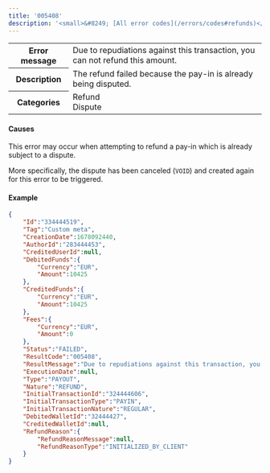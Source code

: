 ---
title: '005408'  
description: '<small>&#8249; [All error codes](/errors/codes#refunds)</small>'
---
  
<table>
    <tbody>
        <tr>
            <th class="header"><strong>Error message</strong></th>
            <td class="table-content">Due to repudiations against this transaction, you can not refund this amount.</td>
        </tr>
        <tr>
            <th class="header"><strong>Description</strong></th>
            <td class="table-content">The refund failed because the pay-in is already being disputed.</td>
        </tr>
        <tr>
            <th class="header"><strong>Categories</strong></th>
            <td class="table-content">  
<div class="label">Refund</div>  
<div class="label">Dispute</div>
</td>
        </tr>
    </tbody>
</table>  

#### Causes  

This error may occur when attempting to refund a pay-in which is already subject to a dispute.  

More specifically, the dispute has been canceled (`VOID`) and created again for this error to be triggered.  

#### Example  
```json API Response
{
    "Id":"334444519",
    "Tag":"Custom meta",
    "CreationDate":1678092440,
    "AuthorId":"283444453",
    "CreditedUserId":null,
    "DebitedFunds":{
        "Currency":"EUR",
        "Amount":10425
    },
    "CreditedFunds":{
        "Currency":"EUR",
        "Amount":10425
    },
    "Fees":{
        "Currency":"EUR",
        "Amount":0
    },
    "Status":"FAILED",
    "ResultCode":"005408",
    "ResultMessage":"Due to repudiations against this transaction, you can not refund this amount.",
    "ExecutionDate":null,
    "Type":"PAYOUT",
    "Nature":"REFUND",
    "InitialTransactionId":"324444606",
    "InitialTransactionType":"PAYIN",
    "InitialTransactionNature":"REGULAR",
    "DebitedWalletId":"32444427",
    "CreditedWalletId":null,
    "RefundReason":{
        "RefundReasonMessage":null,
        "RefundReasonType":"INITIALIZED_BY_CLIENT"
    }
}
```